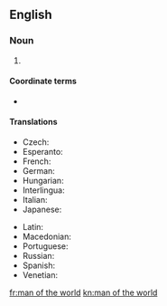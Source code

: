 ==English==

===Noun===
{{en-noun|men of the world}}

# {{def|A [[worldly]] man.}}

====Coordinate terms====
* {{l|en|woman of the world}}

====Translations====
{{trans-top|worldly man}}
* Czech: {{t|cs|světák|m}}
* Esperanto: {{t|eo|homo de mondo}}
* French: {{t+|fr|homme du monde|m}}
* German: {{t|de|Mann von Welt|m}}
* Hungarian: {{t+|hu|világfi}}
* Interlingua: {{t|ia|homine del mundo}}
* Italian: {{t|it|uomo di mondo|m}}
* Japanese: {{t|ja|粋人|tr=すいじん, suijin}}
{{trans-mid}}
* Latin: {{t|la|homō mundī|m}}
* Macedonian: {{t|mk|све́тски чо́век|m}}
* Portuguese: {{t|pt|homem do mundo|m}}
* Russian: {{t|ru|све́тский челове́к|m}}
* Spanish: {{t|es|hombre del mundo|m}}
* Venetian: {{t|vec|òm de mondo|m}}
{{trans-bottom}}

{{catlangcode|en|People}}

[[fr:man of the world]]
[[kn:man of the world]]